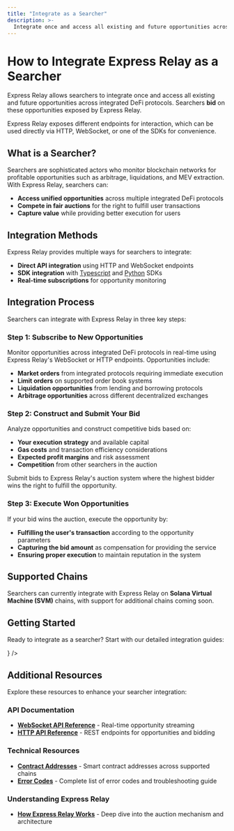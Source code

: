 ```yaml
---
title: "Integrate as a Searcher"
description: >-
  Integrate once and access all existing and future opportunities across integrated DeFi protocols through Express Relay's bidding system.
---
```



# How to Integrate Express Relay as a Searcher

Express Relay allows searchers to integrate once and access all existing and future opportunities across integrated DeFi protocols. Searchers **bid** on these opportunities exposed by Express Relay.

Express Relay exposes different endpoints for interaction, which can be used directly via HTTP, WebSocket, or one of the SDKs for convenience.

## What is a Searcher?

Searchers are sophisticated actors who monitor blockchain networks for profitable opportunities such as arbitrage, liquidations, and MEV extraction. With Express Relay, searchers can:

- **Access unified opportunities** across multiple integrated DeFi protocols
- **Compete in fair auctions** for the right to fulfill user transactions
- **Capture value** while providing better execution for users

## Integration Methods

Express Relay provides multiple ways for searchers to integrate:

- **Direct API integration** using HTTP and WebSocket endpoints
- **SDK integration** with [Typescript](https://github.com/pyth-network/per/tree/main/sdk/js) and [Python](https://github.com/pyth-network/per/tree/main/sdk/python) SDKs
- **Real-time subscriptions** for opportunity monitoring

## Integration Process

Searchers can integrate with Express Relay in three key steps:

### Step 1: Subscribe to New Opportunities

Monitor opportunities across integrated DeFi protocols in real-time using Express Relay's WebSocket or HTTP endpoints. Opportunities include:

- **Market orders** from integrated protocols requiring immediate execution
- **Limit orders** on supported order book systems
- **Liquidation opportunities** from lending and borrowing protocols
- **Arbitrage opportunities** across different decentralized exchanges

### Step 2: Construct and Submit Your Bid

Analyze opportunities and construct competitive bids based on:

- **Your execution strategy** and available capital
- **Gas costs** and transaction efficiency considerations
- **Expected profit margins** and risk assessment
- **Competition** from other searchers in the auction

Submit bids to Express Relay's auction system where the highest bidder wins the right to fulfill the opportunity.

### Step 3: Execute Won Opportunities

If your bid wins the auction, execute the opportunity by:

- **Fulfilling the user's transaction** according to the opportunity parameters
- **Capturing the bid amount** as compensation for providing the service
- **Ensuring proper execution** to maintain reputation in the system

## Supported Chains

Searchers can currently integrate with Express Relay on **Solana Virtual Machine (SVM)** chains, with support for additional chains coming soon.

## Getting Started

Ready to integrate as a searcher? Start with our detailed integration guides:

<div className="mt-8">
  <IntegrationCard
    href="./integrate-as-searcher/svm"
    colorScheme="blue"
    title="Integrate with Express Relay on SVM Chains"
    description="Complete guide for integrating Express Relay on Solana Virtual Machine chains with code examples and best practices"
    icon={
      <svg fill="none" stroke="currentColor" viewBox="0 0 24 24">
        <path
          strokeLinecap="round"
          strokeLinejoin="round"
          strokeWidth={2}
          d="M10 20l4-16m4 4l4 4-4 4M6 16l-4-4 4-4"
        />
      </svg>
    }
  />
</div>

## Additional Resources

Explore these resources to enhance your searcher integration:

### API Documentation

- **[WebSocket API Reference](./websocket-api-reference)** - Real-time opportunity streaming
- **[HTTP API Reference](./http-api-reference)** - REST endpoints for opportunities and bidding

### Technical Resources

- **[Contract Addresses](./contract-addresses)** - Smart contract addresses across supported chains
- **[Error Codes](./errors)** - Complete list of error codes and troubleshooting guide

### Understanding Express Relay

- **[How Express Relay Works](./how-express-relay-works)** - Deep dive into the auction mechanism and architecture
